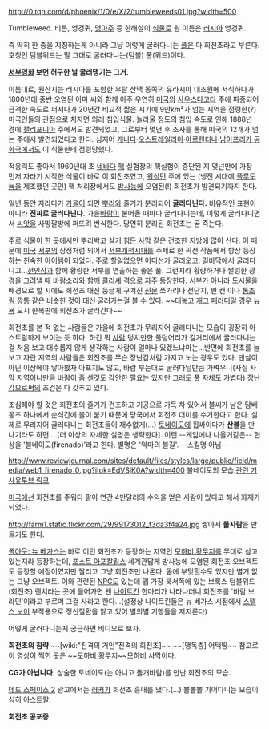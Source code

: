http://0.tqn.com/d/phoenix/1/0/e/X/2/tumbleweeds01.jpg?width=500

Tumbleweed. 비름, 엉겅퀴, [[명아주]] 등 한해살이 [[식물]]로 원 이름은 [[러시아]] 엉겅퀴.

즉 딱히 한 종을 지칭하는게 아니라 그냥 이렇게 굴러다니는 [[풀]]은 다 회전초라고 부른다. 호칭인 텀블위드는 말 그대로 굴러다니는(텀블) 풀(위드)이다.

'''[[서부영화]] 보면 허구한 날 굴러댕기는 그거.'''

이름대로, 원산지는 러시아를 포함한 우랄 산맥 동쪽의 유라시아 대초원에 서식하다가 1800년대 중반 오염된 아마 씨와 함께 아주 우연히 [[미국]]의 [[사우스다코타]] 주에 파종되어 급격한 속도로 퍼져나가 20년간 비교적 짧은 시기에 9만km²가 넘는 지역을 점령한(?) 미국인들의 관점으로 치자면 외래 침입식물. 놀라울 정도의 침입 속도로 인해 1888년 경에 [[캘리포니아]] 주에서도 발견되었고, 그로부터 몇년 후 조사를 통해 미국의 12개가 넘는 주에서 발견되었다고 한다. 심지어 [[캐나다]]·[[오스트레일리아]]·[[아르헨티나]]·[[남아프리카 공화국]]에서도 이 식물한테 점령당했다.

적응력도 좋아서 1960년대 초 [[네바다]] [[핵]] 실험장의 핵실험이 중단된 지 몇넌만에 가장 먼저 자라기 시작한 식물이 바로 이 회전초였고, [[워싱턴]] 주에 있는 (냉전 시대에 [[플루토늄]]을 제조했던 곳인) 핵 처리장에서도 [[방사능]]에 오염된(!) 회전초가 발견되기까지 한다.

일년 동안 자라다가 [[가을]]이 되면 [[뿌리]]와 줄기가 분리되어 '''굴러다닌다.''' 비유적인 표현이 아니라 '''진짜로 굴러다닌다.''' 가을[[바람]]이 불어올 때마다 굴러다니는데, 이렇게 굴러다니면서 [[씨앗]]을 사방팔방에 퍼뜨려 번식한다. 당연히 분리된 회전초는 곧 죽는다.

주로 식물이 한 곳에서만 뿌리박고 살기 힘든 [[사막]] 같은 건조한 지방에 많이 산다. 이 때문에 [[미국]] [[서부]]의 상징처럼 되어서 [[서부개척시대]]를 주제로 한 픽션 작품에서 항상 등장하는 친숙한 아이템이 되었다. 주로 할일없으면 어디선가 굴러오고, 길바닥에서 굴러다니고...[[선인장]]과 함께 황량한 서부를 연출하는 좋은 풀.
그런지라 황량하거나 썰렁한 광경을 그려낼 때 바람소리와 함깨 [[클리셰]] 격으로 자주 등장한다. 서부가 아니라 도시물을 배경으로 할 시에도 회전초 대신 둥글게 구겨진 [[신문]] 쪼가리나 전단지, 빈 캔 이나 [[통조림]] 깡통 같은 비슷한 것이 대신 굴러가는걸 볼 수 있다. ~~대놓고 [[개그]] [[패러디]]일 경우 [[뉴욕]] 도시 한복판에 회전초가 굴러간다~~

회전초를 본 적 없는 사람들은 가을에 회전초가 무리지어 굴러다니는 모습이 굉장히 아스트랄하게 보이는 듯 하다. 하긴 뭐 [[사람]] 덩치만한 풀덩어리가 길거리에서 굴러다니는걸 처음 보고 대수롭지 않게 생각하는 사람이 얼마나 있겠느냐마는...반면에 회전초를 늘 보고 자란 지역의 사람들은 회전초를 무슨 장난감처럼 가지고 노는 경우도 있다. 맨살이 아닌 이상에야 닿아봤자 아프지도 않고, 바람 부는대로 굴러다닐만큼 가벼우니(사실 사막 지역이니만큼 바람이 좀 센것도 감안한 필요는 있지만 그래도 풀 자체도 가볍다) [[장난감]]으로써의 조건은 다 갖추고 있다.

조심해야 할 것은 회전초의 줄기가 건조하고 기공으로 가득 차 있어서 불씨가 남은 담배꽁초 하나에서 순식간에 불이 붙기 때문에 당국에서 회전초 더미를 수거한다고 한다. 실제로 무리지어 굴러다니는 회전초들이 재수없게(...) [[토네이도]]에 휩싸이다가 '''산불'''을 만나기라도 하면....[더 이상의 자세한 설명은 생략한다]. 이런 --게임에나 나올거같은-- 현상을 '불네이도(firenado)'라고 한다. 별명은 '악마의 불길'. --스킬명 아님--

http://www.reviewjournal.com/sites/default/files/styles/large/public/field/media/web1_firenado_0.jpg?itok=EdVSjK0A?width=400
불네이도의 모습.[http://www.reviewjournal.com/trending/feed/dust-devil-burning-tumbleweeds-result-terrifying-firenado 관련 기사][https://www.youtube.com/watch?v=wcUnE0tHcaI 유투브 링크]

[[미국]]에선 회전초를 주워다 팔아 연간 4만달러의 수익을 얻은 사람이 있다고 해서 화제가 되었다.

http://farm1.static.flickr.com/29/99173012_f3da3f4a24.jpg
쌓아서 '''풀사람'''을 만들기도 한다.

[[폴아웃: 뉴 베가스]]는 바로 이런 회전초가 등장하는 지역인 [[모하비 황무지]]를 무대로 삼고 있는지라 등장하는데, [[포스트 아포칼립스]] 세계관답게 방사능에 오염된 회전초 오브젝트도 등장할 예정이였지만 짤리고 그냥 회전초만 나온다. 몸에 부딫힐수도 있지만 별거 없는 그냥 오브젝트.
이와 관련된 [[NPC]]도 있는데 맵 가장 북서쪽에 있는 브룩스 텀블위드(회전초) 렌치라는 곳에 들어가면 왠 [[나이트킨]] 한마리가 나타나더니 회전초를 '바람 브라민'이라고 부르며 그걸 사라고 한다...(설정상 나이트킨들은 뉴 베가스 시점에서 [[스텔스 보이]] 부작용으로 정신질환을 앓고 있어 별의별 기행들을 저지른다)

어떻게 굴러다니는지 궁금하면 비디오로 보자.

{{{#!html
<iframe width="420" height="315" src="http://www.youtube.com/embed/rNVcSIZyBuE?rel=0" frameborder="0" allowfullscreen></iframe>
}}}
'''회전초의 침략''' ~~[wiki:"진격의 거인"진격의 회전초]~~ ~~[맹독충] 어택땅~~
참고로 이 영상이 찍힌 곳은 ~~[[모하비 황무지]]~~모하비 사막이다.


{{{#!html
<iframe width="560" height="315" src="http://www.youtube.com/embed/4nwdQgdxg2M?rel=0" frameborder="0" allowfullscreen></iframe>
}}}
'''CG가 아닙니다.'''
상술한 토네이도(는 아니고 돌개바람)를 만난 회전초의 모습.


[[데드 스페이스 2]] 광고에서는 [[러커]]가 회전초 흉내를 냈다.(...) 뽈뽈뽈 기어다니는 모습이 심히 [[아스트랄]].


{{{#!html
<iframe width="560" height="315" src="//www.youtube.com/embed/KlT_6pdn_rM" frameborder="0" allowfullscreen>
</iframe>
}}}

'''회전초 공포증'''
